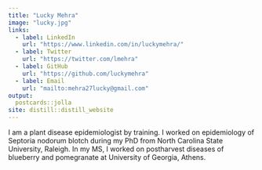 ```yaml
---
title: "Lucky Mehra"
image: "lucky.jpg"
links:
  - label: LinkedIn
    url: "https://www.linkedin.com/in/luckymehra/"
  - label: Twitter
    url: "https://twitter.com/lmehra"
  - label: GitHub
    url: "https://github.com/luckymehra"
  - label: Email
    url: "mailto:mehra27lucky@gmail.com"
output:
  postcards::jolla
site: distill::distill_website
---
```

 
I am a plant disease epidemiologist by training. I worked on epidemiology of Septoria nodorum blotch during my PhD from North Carolina State University, Raleigh. In my MS, I worked on postharvest diseases of blueberry and pomegranate at University of Georgia, Athens.
